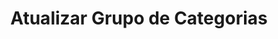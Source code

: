 ---
title: "Atualizar Grupo de Categorias"
api: "PUT https://regis.app.byefive.com.br/rest/category-groups/{id}"
description: "Atualiza um grupo de categorias existente"
---